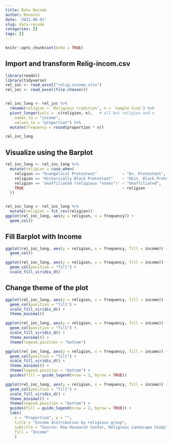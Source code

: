 ```yaml
---
title: Data Recode
author: MonaJzn
date: '2021-06-01'
slug: data-recode
categories: []
tags: []
---
```

```r
knitr::opts_chunk$set(echo = TRUE)
```
## Import and transform Relig-incom.csv
```r
library(readxl)
library(tidyverse)
rel_inc <- read_excel("relig-income.xlsx")
rel_inc <- read_excel(file.choose())


rel_inc_long <- rel_inc %>%
  rename(religion = `Religious tradition`, n = `Sample Size`) %>%
  pivot_longer(cols = -c(religion, n),   # all but religion and n 
    names_to = "income",  
    values_to = "proportion") %>%
  mutate(frequency = round(proportion * n))

rel_inc_long

```
## Visualize using the Barplot
```r

rel_inc_long <- rel_inc_long %>%
  mutate(religion = case_when(
    religion == "Evangelical Protestant"           ~ "Ev. Protestant",
    religion == "Historically Black Protestant"    ~ "Hist. Black Protestant",
    religion == 'Unaffiliated (religious "nones")' ~ "Unaffiliated",
    TRUE                                           ~ religion
  ))


rel_inc_long <- rel_inc_long %>%
  mutate(religion = fct_rev(religion))
ggplot(rel_inc_long, aes(y = religion, x = frequency)) +
  geom_col()
```
## Fill Barplot with Income
```r
ggplot(rel_inc_long, aes(y = religion, x = frequency, fill = income)) +
  geom_col()

ggplot(rel_inc_long, aes(y = religion, x = frequency, fill = income)) +
  geom_col(position = "fill") +
  scale_fill_viridis_d()
```
## Change theme of the plot
```r
ggplot(rel_inc_long, aes(y = religion, x = frequency, fill = income)) +
  geom_col(position = "fill") +
  scale_fill_viridis_d() +
  theme_minimal()

ggplot(rel_inc_long, aes(y = religion, x = frequency, fill = income)) +
  geom_col(position = "fill") +
  scale_fill_viridis_d() +
  theme_minimal() +
  theme(legend.position = "bottom")

ggplot(rel_inc_long, aes(y = religion, x = frequency, fill = income)) +
  geom_col(position = "fill") +
  scale_fill_viridis_d() +
  theme_minimal() +
  theme(legend.position = "bottom") +
  guides(fill = guide_legend(nrow = 2, byrow = TRUE))

ggplot(rel_inc_long, aes(y = religion, x = frequency, fill = income)) +
  geom_col(position = "fill") +
  scale_fill_viridis_d() +
  theme_minimal() +
  theme(legend.position = "bottom") +
  guides(fill = guide_legend(nrow = 2, byrow = TRUE)) +
  labs(
    x = "Proportion", y = "", 
    title = "Income distribution by religious group", 
    subtitle = "Source: Pew Research Center, Religious Landscape Study", 
    fill = "Income" 
    )
```


